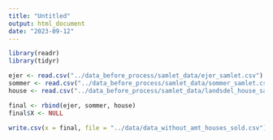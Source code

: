 ```yaml
---
title: "Untitled"
output: html_document
date: "2023-09-12"
---
```



```r
library(readr)
library(tidyr)
```


```r
ejer <- read.csv("../data_before_process/samlet_data/ejer_samlet.csv")
sommer <- read.csv("../data_before_process/samlet_data/sommer_samlet.csv")
house <- read.csv("../data_before_process/samlet_data/landsdel_house_samlet.csv")
```

```r
final <- rbind(ejer, sommer, house)
final$X <- NULL
```


```r
write.csv(x = final, file = "../data/data_without_amt_houses_sold.csv")
```




